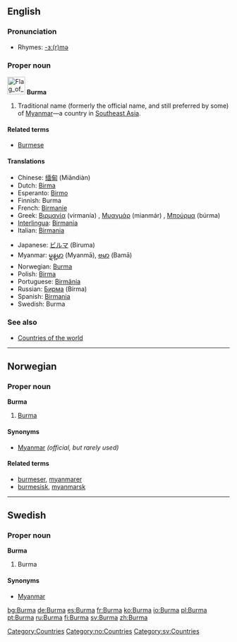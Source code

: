 ==English==

===Pronunciation===
*Rhymes: [[Rhymes:English:-ɜː(r)mə|-ɜː(r)mə]]

===Proper noun===
[[Image:Flag of Myanmar.svg|40px]]
'''Burma'''

# Traditional name (formerly the official name, and still preferred by some) of [[Myanmar]]—a country in [[Southeast Asia]].

====Related terms====
*[[Burmese]]

====Translations====
{{top}}
*Chinese: [[缅甸]] (Miǎndiàn)
*Dutch: [[Birma]]
*Esperanto: [[Birmo]]
*Finnish: Burma
*French: [[Birmanie]]
*Greek: [[Βιρμανία]] (virmanía) {{f}}, [[Μυανμάρ]] (mianmár) {{n}}, [[Μπούρμα]] (búrma) {{f}}
*[[Interlingua]]: [[Birmania]]
*Italian: [[Birmania]]
{{mid}}
*Japanese: [[ビルマ]] (Biruma)
*Myanmar: [[မ္ရန္‌မာ]] (Myanmā), [[ဗမာ]] (Bamā)
*Norwegian: [[#Norwegian|Burma]]
*Polish: [[Birma]] {{f}}
*Portuguese: [[Birmânia]] {{f}}
*Russian: [[Бирма]] (Bírma) {{f}}
*Spanish: [[Birmania]] {{f}}
*Swedish: Burma
{{bottom}}

===See also===
*[[Countries of the world]]


----

==Norwegian==
===Proper noun===
'''Burma'''
#[[#English|Burma]]
====Synonyms====
*[[Myanmar]] ''(official, but rarely used)''
====Related terms====
*[[burmeser]], [[myanmarer]]
*[[burmesisk]], [[myanmarsk]]


----
==Swedish==
===Proper noun===
'''Burma'''
#Burma
====Synonyms====
*[[Myanmar]]

[[Category:Countries]]
[[Category:no:Countries]]
[[Category:sv:Countries]]

[[bg:Burma]]
[[de:Burma]]
[[es:Burma]]
[[fr:Burma]]
[[ko:Burma]]
[[io:Burma]]
[[pl:Burma]]
[[pt:Burma]]
[[ru:Burma]]
[[fi:Burma]]
[[sv:Burma]]
[[zh:Burma]]